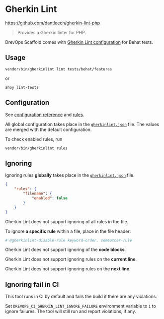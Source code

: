 # Gherkin Lint

https://github.com/dantleech/gherkin-lint-php

> Provides a Gherkin linter for PHP.

DrevOps Scaffold comes with [Gherkin Lint configuration](https://github.com/drevops/scaffold/blob/develop/gherkinlint.json) for Behat tests.

## Usage

```shell
vendor/bin/gherkinlint lint tests/behat/features
```
or
```shell
ahoy lint-tests
```

## Configuration

See [configuration reference](https://github.com/dantleech/gherkin-lint-php?tab=readme-ov-file#configuration) and [rules](https://github.com/dantleech/gherkin-lint-php/blob/master/docs/rules.md).

All global configuration takes place in the [`gherkinlint.json`](https://github.com/drevops/scaffold/blob/develop/gherkinlint.json) file.
The values are merged with the default configuration.

To check enabled rules, run

```shell
vendor/bin/gherkinlint rules
```

## Ignoring

Ignoring rules **globally** takes place in the  [`gherkinlint.json`](https://github.com/drevops/scaffold/blob/develop/gherkinlint.json) file.
```json
{
    "rules": {
        "filename": {
            "enabled": false
        }
    }
}
```

Gherkin Lint does not support ignoring of all rules in the file.

To ignore **a specific rule** within a file, place in the file header:
```yaml
# @gherkinlint-disable-rule keyword-order, someother-rule
```

Gherkin Lint does not support ignoring of the **code blocks**.

Gherkin Lint does not support ignoring rules on the **current line**.

Gherkin Lint does not support ignoring rules on the **next line**.

## Ignoring fail in CI

This tool runs in CI by default and fails the build if there are any violations.

Set `DREVOPS_CI_GHERKIN_LINT_IGNORE_FAILURE` environment variable to `1` to
ignore failures. The tool will still run and report violations, if any.
